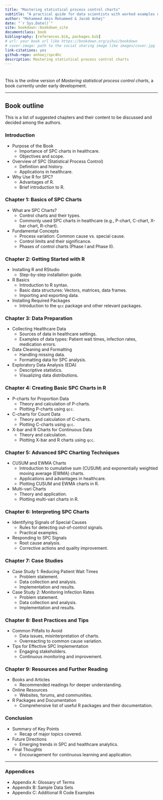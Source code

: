 ```yaml
--- 
title: "Mastering statistical process control charts"
subtitle: "A practical guide for data scientists with worked examples using R"
author: "Mohammed Amin Mohammed & Jacob Anhøj"
date: "`r Sys.Date()`"
site: bookdown::bookdown_site
documentclass: book
bibliography: [references.bib, packages.bib]
# url: your book url like https://bookdown.org/yihui/bookdown
# cover-image: path to the social sharing image like images/cover.jpg
link-citations: yes
github-repo: anhoej/spc4hc
description: Mastering statistical process control charts
---
```


# {-}

This is the online version of *Mastering statistical process control charts*, a book currently under early development.

---

## Book outline

This is a list of suggested chapters and their content to be discussed and decided among the authors.

### Introduction {-}
- Purpose of the Book
  - Importance of SPC charts in healthcare.
  - Objectives and scope.
- Overview of SPC (Statistical Process Control)
  - Definition and history.
  - Applications in healthcare.
- Why Use R for SPC?
  - Advantages of R.
  - Brief introduction to R.

### Chapter 1: Basics of SPC Charts {-}
- What are SPC Charts?
  - Control charts and their types.
  - Commonly used SPC charts in healthcare (e.g., P-chart, C-chart, X-bar chart, R-chart).
- Fundamental Concepts
  - Process variation: Common cause vs. special cause.
  - Control limits and their significance.
  - Phases of control charts (Phase I and Phase II).

### Chapter 2: Getting Started with R {-}
- Installing R and RStudio
  - Step-by-step installation guide.
- R Basics
  - Introduction to R syntax.
  - Basic data structures: Vectors, matrices, data frames.
  - Importing and exporting data.
- Installing Required Packages
  - Introduction to the `qcc` package and other relevant packages.

### Chapter 3: Data Preparation {-}
- Collecting Healthcare Data
  - Sources of data in healthcare settings.
  - Examples of data types: Patient wait times, infection rates, medication errors.
- Data Cleaning and Formatting
  - Handling missing data.
  - Formatting data for SPC analysis.
- Exploratory Data Analysis (EDA)
  - Descriptive statistics.
  - Visualizing data distributions.

### Chapter 4: Creating Basic SPC Charts in R {-}
- P-charts for Proportion Data
  - Theory and calculation of P-charts.
  - Plotting P-charts using `qcc`.
- C-charts for Count Data
  - Theory and calculation of C-charts.
  - Plotting C-charts using `qcc`.
- X-bar and R Charts for Continuous Data
  - Theory and calculation.
  - Plotting X-bar and R charts using `qcc`.

### Chapter 5: Advanced SPC Charting Techniques {-}
- CUSUM and EWMA Charts
  - Introduction to cumulative sum (CUSUM) and exponentially weighted moving average (EWMA) charts.
  - Applications and advantages in healthcare.
  - Plotting CUSUM and EWMA charts in R.
- Multi-vari Charts
  - Theory and application.
  - Plotting multi-vari charts in R.

### Chapter 6: Interpreting SPC Charts {-}
- Identifying Signals of Special Causes
  - Rules for detecting out-of-control signals.
  - Practical examples.
- Responding to SPC Signals
  - Root cause analysis.
  - Corrective actions and quality improvement.

### Chapter 7: Case Studies {-}
- Case Study 1: Reducing Patient Wait Times
  - Problem statement.
  - Data collection and analysis.
  - Implementation and results.
- Case Study 2: Monitoring Infection Rates
  - Problem statement.
  - Data collection and analysis.
  - Implementation and results.

### Chapter 8: Best Practices and Tips {-}
- Common Pitfalls to Avoid
  - Data issues, misinterpretation of charts.
  - Overreacting to common cause variation.
- Tips for Effective SPC Implementation
  - Engaging stakeholders.
  - Continuous monitoring and improvement.

### Chapter 9: Resources and Further Reading {-}
- Books and Articles
  - Recommended readings for deeper understanding.
- Online Resources
  - Websites, forums, and communities.
- R Packages and Documentation
  - Comprehensive list of useful R packages and their documentation.

### Conclusion {-}
- Summary of Key Points
  - Recap of major topics covered.
- Future Directions
  - Emerging trends in SPC and healthcare analytics.
- Final Thoughts
  - Encouragement for continuous learning and application.

---

### Appendices {-}
- Appendix A: Glossary of Terms
- Appendix B: Sample Data Sets
- Appendix C: Additional R Code Examples

